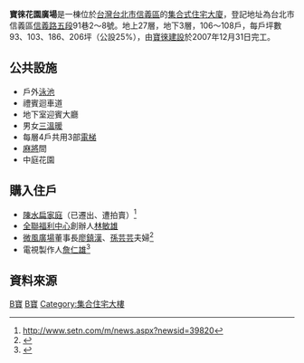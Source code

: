 {{Coord|25.0333166|121.5711503|source:GoogleMaps|display=title}}
{{Infobox Skyscraper
| building_name = 寶徠花園廣場
| image = Polaris Garden 寶徠花園廣場.jpg
| caption = 
| previous_building= 
| surpassed_by_building =
| year_highest = 
| year_end = 
| location = {{ROC-TW}}[[臺北市|臺北市]]
| address = [[臺北市|臺北市]]信義區[[信義路_(台北市)|信義路五段]]91巷2～8號
| start_date = 
| completion_date = 2007年12月31日
| status = complete
| use = 
| antenna_spire = 
| roof = 
| top_floor = 
| cost = 
| floor_count = 27
| floor_area = 
| elevator_count = 
| architect = 
| skyscraperpage_id = 
| main_contractor= 
| owner = 
}}

'''寶徠花園廣場'''是一棟位於[[台灣|台灣]][[台北市|台北市]][[信義區_(臺北市)|信義區]]的[[集合式住宅|集合式住宅]][[大廈|大廈]]，登記地址為台北市信義區[[信義路_(台北市)|信義路五段]]91巷2～8號。地上27層，地下3層，106～108戶，每戶坪數93、103、186、206坪（公設25%），由[[寶徠建設|寶徠建設]]於2007年12月31日完工。

==公共設施==
* 戶外[[泳池|泳池]]
* 禮賓迴車道
* 地下室迎賓大廳
* 男女[[三溫暖|三溫暖]]
* 每層4戶共用3部[[電梯|電梯]]
* [[麻將|麻將]]間
* 中庭花園

==購入住戶==
* [[陳水扁家庭|陳水扁家庭]]（已遷出、遭拍賣）<ref> http://www.setn.com/m/news.aspx?newsid=39820</ref>
* [[全聯福利中心|全聯福利中心]]創辦人[[林敏雄|林敏雄]]
*[[微風廣場|微風廣場]]董事長[[廖鎮漢|廖鎮漢]]、[[孫芸芸|孫芸芸]]夫婦<ref>{{Cite web |url=http://m.appledaily.com.tw/realtimenews/article/new/20140914/469573/ |title=存档副本 |access-date=2017-04-16 |archive-date=2017-04-17 |archive-url=https://web.archive.org/web/20170417084751/http://m.appledaily.com.tw/realtimenews/article/new/20140914/469573/ |dead-url=yes }}</ref>
*電視製作人[[詹仁雄|詹仁雄]]<ref>{{Cite web |url=https://news.housefun.com.tw/jill/article/392767130131 |title=存档副本 |access-date=2017-04-16 |archive-date=2019-08-16 |archive-url=https://web.archive.org/web/20190816040606/https://news.housefun.com.tw/jill/article/392767130131 |dead-url=no }}</ref>

==資料來源==

[[Category:台北市建築物|B寶]]
[[Category:2007年完工建築物|B寶]]
[[Category:集合住宅大樓|Category:集合住宅大樓]]